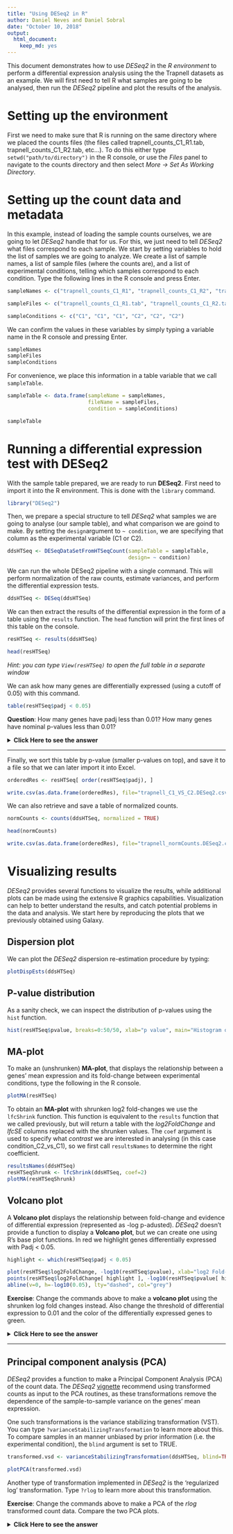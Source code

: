 ```yaml
---
title: "Using DESeq2 in R"
author: Daniel Neves and Daniel Sobral
date: "October 10, 2018"
output: 
  html_document: 
    keep_md: yes
---
```


This document demonstrates how to use *DESeq2* in the *R environment* to perform a differential expression analysis using the the Trapnell datasets as an example. We will first need to tell R what samples are going to be analysed, then run the *DESeq2* pipeline and plot the results of the analysis.

# Setting up the environment

First we need to make sure that R is running on the same directory where we placed the counts files (the files called trapnell_counts_C1_R1.tab, trapnell_counts_C1_R2.tab, etc...). To do this either type `setwd("path/to/directory")` in the R console, or use the *Files* panel to navigate to the counts directory and then select *More -> Set As Working Directory*.

# Setting up the count data and metadata

In this example, instead of loading the sample counts ourselves, we are going to let *DESeq2* handle that for us. For this, we just need to tell *DESeq2* what files correspond to each sample. We start by setting variables to hold the list of samples we are going to analyze. We create a list of sample names, a list of sample files (where the counts are), and a list of experimental conditions, telling which samples correspond to each condition. Type the following lines in the R console and press Enter.

```r
sampleNames <- c("trapnell_counts_C1_R1", "trapnell_counts_C1_R2", "trapnell_counts_C1_R3", "trapnell_counts_C2_R1", "trapnell_counts_C2_R2", "trapnell_counts_C2_R3")

sampleFiles <- c("trapnell_counts_C1_R1.tab", "trapnell_counts_C1_R2.tab", "trapnell_counts_C1_R3.tab", "trapnell_counts_C2_R1.tab", "trapnell_counts_C2_R2.tab", "trapnell_counts_C2_R3.tab")

sampleConditions <- c("C1", "C1", "C1", "C2", "C2", "C2")
```

We can confirm the values in these variables by simply typing a variable name in the R console and pressing Enter.

```r
sampleNames
sampleFiles
sampleConditions
```

For convenience, we place this information in a table variable that we call `sampleTable`.

```r
sampleTable <- data.frame(sampleName = sampleNames,
                          fileName = sampleFiles,
                          condition = sampleConditions)

sampleTable
```

# Running a differential expression test with DESeq2

With the sample table prepared, we are ready to run **DESeq2**. First need to import it into the R environment. This is done with the `library` command.

```r
library("DESeq2")
```

Then, we prepare a special structure to tell *DESeq2* what samples we are going to analyse (our sample table), and what comparison we are goind to make. By setting the `design`argument to `~ condition`, we are specifying that column as the experimental variable (C1 or C2).

```r
ddsHTSeq <- DESeqDataSetFromHTSeqCount(sampleTable = sampleTable,
                                       design= ~ condition)
```

We can run the whole DESeq2 pipeline with a single command. This will perform normalization of the raw counts, estimate variances, and perform the differential expression tests.

```r
ddsHTSeq <- DESeq(ddsHTSeq)
```

We can then extract the results of the differential expression in the form of a table using the `results` function. The `head` function will print the first lines of this table on the console.

```r
resHTSeq <- results(ddsHTSeq)

head(resHTSeq)
```

*Hint: you can type `View(resHTSeq)` to open the full table in a separate window*

We can ask how many genes are differentially expressed (using a cutoff of 0.05) with this command.

```r
table(resHTSeq$padj < 0.05)
```

**Question**: How many genes have padj less than 0.01? How many genes have nominal p-values less than 0.01?

<details><summary><b>Click Here to see the answer</b></summary>

```r
table(resHTSeq$padj < 0.01)
table(resHTSeq$pvalue < 0.01)
```

</details>

---

Finally, we sort this table by p-value (smaller p-values on top), and save it to a file so that we can later import it into Excel. 

```r
orderedRes <- resHTSeq[ order(resHTSeq$padj), ]

write.csv(as.data.frame(orderedRes), file="trapnell_C1_VS_C2.DESeq2.csv")
```

We can also retrieve and save a table of normalized counts. 

```r
normCounts <- counts(ddsHTSeq, normalized = TRUE)

head(normCounts)

write.csv(as.data.frame(orderedRes), file="trapnell_normCounts.DESeq2.csv")
```

# Visualizing results

*DESeq2* provides several functions to visualize the results, while additional plots can be made using the extensive R graphics capabilities. Visualization can help to better understand the results, and catch potential problems in the data and analysis. We start here by reproducing the plots that we previously obtained using Galaxy.

## Dispersion plot

We can plot the *DESeq2* dispersion re-estimation procedure by typing:

```r
plotDispEsts(ddsHTSeq)
```

## P-value distribution

As a sanity check, we can inspect the distribution of p-values using the `hist` function.

```r
hist(resHTSeq$pvalue, breaks=0:50/50, xlab="p value", main="Histogram of nominal p values")
```

## MA-plot

To make an (unshrunken) **MA-plot**, that displays the relationship between a genes' mean expression and its fold-change between experimental conditions, type the following in the R console. 

```r
plotMA(resHTSeq)
```

To obtain an **MA-plot** with shrunken log2 fold-changes we use the `lfcShrink` function. This function is equivalent to the `results` function that we called previously, but will return a table with the *log2FoldChange* and *lfcSE* columns replaced with the shrunken values. The `coef` argument is used to specify what *contrast* we are interested in analysing (in this case condition_C2_vs_C1), so we first call `resultsNames` to determine the right coefficient.

```r
resultsNames(ddsHTSeq)
resHTSeqShrunk <- lfcShrink(ddsHTSeq, coef=2)
plotMA(resHTSeqShrunk)
```

## Volcano plot

A **Volcano plot** displays the relationship between fold-change and evidence of differential expression (represented as -log p-adusted). *DESeq2* doesn't provide a function to display a **Volcano plot**, but we can create one using R's base plot functions. In red we highlight genes differentially expressed with Padj < 0.05.

```r
highlight <- which(resHTSeq$padj < 0.05)

plot(resHTSeq$log2FoldChange, -log10(resHTSeq$pvalue), xlab="log2 Fold-change", ylab="-log P-adjusted", pch=20, cex=0.5)
points(resHTSeq$log2FoldChange[ highlight ], -log10(resHTSeq$pvalue[ highlight ]), col="red", pch=20, cex=0.5)
abline(v=0, h=-log10(0.05), lty="dashed", col="grey")
```

**Exercise**: Change the commands above to make a **volcano plot** using the shrunken log fold changes instead. Also change the threshold of differential expression to 0.01 and the color of the differentially expressed genes to green.

<details><summary><b>Click Here to see the answer</b></summary>

```r
highlight <- which(resHTSeqShrunk$padj < 0.01)

plot(resHTSeqShrunk$log2FoldChange, -log10(resHTSeqShrunk$pvalue), xlab="shrunken log2 Fold-change", ylab="-log P-adjusted", pch=20, cex=0.5)
points(resHTSeqShrunk$log2FoldChange[ highlight ], -log10(resHTSeqShrunk$pvalue[ highlight ]), col="green", pch=20, cex=0.5)
abline(v=0, h=-log10(0.01), lty="dashed", col="grey")
```

</details>

---

## Principal component analysis (PCA)

*DESeq2* provides a function to make a Principal Component Analysis (PCA) of the count data. The *DESeq2* [vignette](http://bioconductor.org/packages/devel/bioc/vignettes/DESeq2/inst/doc/DESeq2.html#count-data-transformations) recommend using transformed counts as input to the PCA routines, as these transformations remove the dependence of the sample-to-sample variance on the genes' mean expression. 

One such transformations is the variance stabilizing transformation (VST). You can type `?varianceStabilizingTransformation` to learn more about this. To compare samples in an manner unbiased by prior information (i.e. the experimental condition), the `blind` argument is set to TRUE.

```r
transformed.vsd <- varianceStabilizingTransformation(ddsHTSeq, blind=TRUE)

plotPCA(transformed.vsd)
```

Another type of transformation implemented in *DESeq2* is the 'regularized log' transformation. Type `?rlog` to learn more about this transformation.

**Exercise**: Change the commands above to make a PCA of the *rlog* transformed count data. Compare the two PCA plots.

<details><summary><b>Click Here to see the answer</b></summary>

```r
transformed.rlog <- rlog(ddsHTSeq, blind=TRUE)

plotPCA(transformed.rlog)
```

## Sample-to-sample correlation heatmap

Another common visualization of high-throughput datasets is a clustered heatmap of sample-to-sample distances (or correlations). This visualization groups togheter the samples that are more similar to each other. 

To make this visualization we first calculate a matrix of euclidean distances between all pairs of samples. Then we use the `heatmap` (from the base R package) to cluster and display the heatmap.

```r
dists <- dist(t(assay(transformed.vsd)))

dists

heatmap(as.matrix(dists), main="Clustering of euclidean distances", scale="none")
```

# Other visualizations

Here we plot the relative expression of all differentially expressed genes in the 6 samples. This figure is useful to visualize the differences in expression between samples. 

```r
library(gplots)

diffgenes <- rownames(resHTSeq)[ which(resHTSeq$padj < 0.05) ]
diffcounts <- normCounts[ diffgenes, ]

heatmap.2(diffcounts, 
          labRow = "", 
          trace = "none", density.info = "none",
          scale = "row",
          distfun = function(x) as.dist(1 - cor(t(x))))
```

The following commands are used to plot a heatmap of the 20 most differentially expressed genes. For this, we use the ordered results table to determine which genes are most differentially expressed, and then plot the values from the normalized counts table (transformed to log10).

```r
library(pheatmap)

# select the 20 most differentially expressed genes
select <- row.names(orderedRes[1:20, ])

# transform the counts to log10
log10_normCounts <- log10(normCounts + 1)

# get the values for the selected genes
values <- log10_normCounts[ select, ]

pheatmap(values,
         scale = "none", 
         cluster_rows = FALSE, 
         cluster_cols = FALSE,
         fontsize_row = 8,
         annotation_names_col = FALSE,
         gaps_col = c(3,6),
         display_numbers = TRUE,
         number_format = "%.2f",         
         height=12,
         width=6)
```


